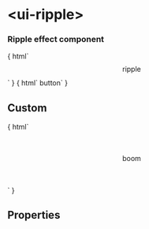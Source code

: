 
<Meta title="ui-components/ui-ripple" component={UiRipple} />

# &lt;ui-ripple&gt;

### Ripple effect component

<Description of="ui-ripple" />

<Preview>
  <Story name="ripple">
  { html`<div style="line-height: 2.625em; text-align: center;"><ui-ripple>ripple</ui-ripple></div>` }
  </Story>
  <Story name="button">
  { html`<ui-button><ui-ripple></ui-ripple> button</ui-button>` }
  </Story>
</Preview>

## Custom

<Preview>
  <Story name="custom">
  { html`
  <div style="--ui-ripple-color: red; --ui-ripple-opacity: 0.8; --ui-ripple-duration: 2s; line-height: 8em; text-align: center;">
    <ui-ripple unbounded>boom</ui-ripple>
  </div>
  ` }
  </Story>
</Preview>

## Properties

<Props of="ui-ripple" />
